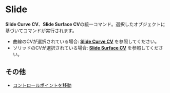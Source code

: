 
# Slide

<Reference shortcut="Shift + G" command="Raise Degree" button="Right of Command Bar" buttonIcon="button-raise-degree-curve-face"/>

**Slide Curve CV**、**Slide Surface CV**の統一コマンド。選択したオブジェクトに基づいてコマンドが実行されます。
  - 曲線のCVが選択されている場合: [**Slide Curve CV**](/sketch/slide-curve-cv) を参照してください。
  - ソリッドのCVが選択されている場合: [**Slide Surface CV**](/solid/slide-surface-cv) を参照してください。

## その他
- [コントロールポイントを移動](/common/move#move-control-point)

